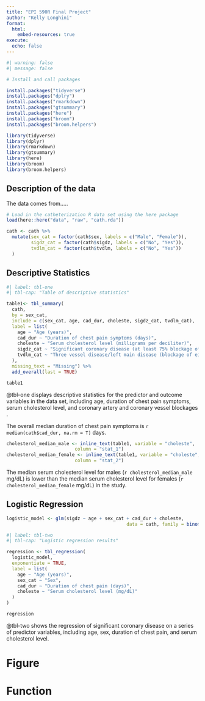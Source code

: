 ```yaml
---
title: "EPI 590R Final Project"
author: "Kelly Longhini"
format:
  html:
    embed-resources: true
execute: 
  echo: false
---
```


```r
#| warning: false
#| message: false

# Install and call packages

install.packages("tidyverse")
install.packages("dplry")
install.packages("rmarkdown")
install.packages("gtsummary")
install.packages("here")
install.packages("broom")
install.packages("broom.helpers")

library(tidyverse)
library(dplyr)
library(rmarkdown)
library(gtsummary)
library(here)
library(broom)
library(broom.helpers)
```

## Description of the data

The data comes from.....

```r
# Load in the catheterization R data set using the here package
load(here::here("data", "raw", "cath.rda")) 

cath <- cath %>%
  mutate(sex_cat = factor(cath$sex, labels = c("Male", "Female")),
         sigdz_cat = factor(cath$sigdz, labels = c("No", "Yes")),
         tvdlm_cat = factor(cath$tvdlm, labels = c("No", "Yes"))
  )

```

## Descriptive Statistics

```r
#| label: tbl-one
#| tbl-cap: "Table of descriptive statistics"

table1<- tbl_summary(
  cath,
  by = sex_cat,
  include = c(sex_cat, age, cad_dur, choleste, sigdz_cat, tvdlm_cat),
  label = list(
    age ~ "Age (years)",
    cad_dur ~ "Duration of chest pain symptoms (days)",
    choleste ~ "Serum cholesterol level (milligrams per deciliter)",
    sigdz_cat ~ "Significant coronary disease (at least 75% blockage of at least one of the major coronary arteries)",
    tvdlm_cat ~ "Three vessel disease/left main disease (blockage of either all three of the coronary vessels, or blockage of the left main coronary artery)"
  ),
  missing_text = "Missing") %>%
  add_overall(last = TRUE)

table1
```

@tbl-one displays descriptive statistics for the predictor and outcome variables in the data set, including age, duration of chest pain symptoms, serum cholesterol level, and coronary artery and coronary vessel blockages .

The overall median duration of chest pain symptoms is `r median(cath$cad_dur, na.rm = T)` days.

```r
cholesterol_median_male <- inline_text(table1, variable = "choleste", 
                         column = "stat_1")
cholesterol_median_female <- inline_text(table1, variable = "choleste", 
                         column = "stat_2")
```

The median serum cholesterol level for males (`r cholesterol_median_male` mg/dL) is lower than the median serum cholesterol level for females (`r cholesterol_median_female` mg/dL) in the study.


## Logistic Regression
```r
logistic_model <- glm(sigdz ~ age + sex_cat + cad_dur + choleste,
											data = cath, family = binomial())
```

```r
#| label: tbl-two
#| tbl-cap: "Logistic regression results"

regression <- tbl_regression(
  logistic_model,
  exponentiate = TRUE,
  label = list(
    age ~ "Age (years)",
    sex_cat ~ "Sex",
    cad_dur ~ "Duration of chest pain (days)",
    choleste ~ "Serum cholesterol level (mg/dL)"
  )
)

regression

```

@tbl-two shows the regression of significant coronary disease on a series of predictor variables, including age, sex, duration of chest pain, and serum cholesterol level. 


# Figure



# Function 

